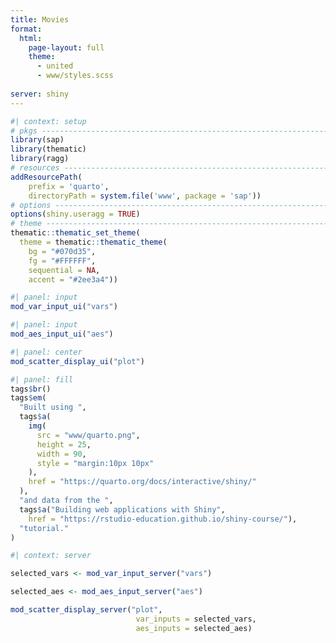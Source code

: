 ```yaml
---
title: Movies
format:
  html:
    page-layout: full
    theme:
      - united
      - www/styles.scss
    
server: shiny
---
```


```r
#| context: setup
# pkgs -------------------------------------------------------------------------
library(sap)
library(thematic)
library(ragg)
# resources --------------------------------------------------------------------
addResourcePath(
    prefix = 'quarto',
    directoryPath = system.file('www', package = 'sap'))
# options ----------------------------------------------------------------------
options(shiny.useragg = TRUE)
# theme ------------------------------------------------------------------------
thematic::thematic_set_theme(
  theme = thematic::thematic_theme(
    bg = "#070d35", 
    fg = "#FFFFFF", 
    sequential = NA, 
    accent = "#2ee3a4"))
```

```r
#| panel: input
mod_var_input_ui("vars")
```

```r
#| panel: input
mod_aes_input_ui("aes")
```

```r
#| panel: center
mod_scatter_display_ui("plot")
```

```r
#| panel: fill
tags$br()
tags$em(
  "Built using ",
  tags$a(
    img(
      src = "www/quarto.png",
      height = 25,
      width = 90,
      style = "margin:10px 10px"
    ),
    href = "https://quarto.org/docs/interactive/shiny/"
  ),
  "and data from the ",
  tags$a("Building web applications with Shiny", 
    href = "https://rstudio-education.github.io/shiny-course/"),
  "tutorial."
)
```

```r
#| context: server

selected_vars <- mod_var_input_server("vars")

selected_aes <- mod_aes_input_server("aes")

mod_scatter_display_server("plot", 
                            var_inputs = selected_vars, 
                            aes_inputs = selected_aes)

```

